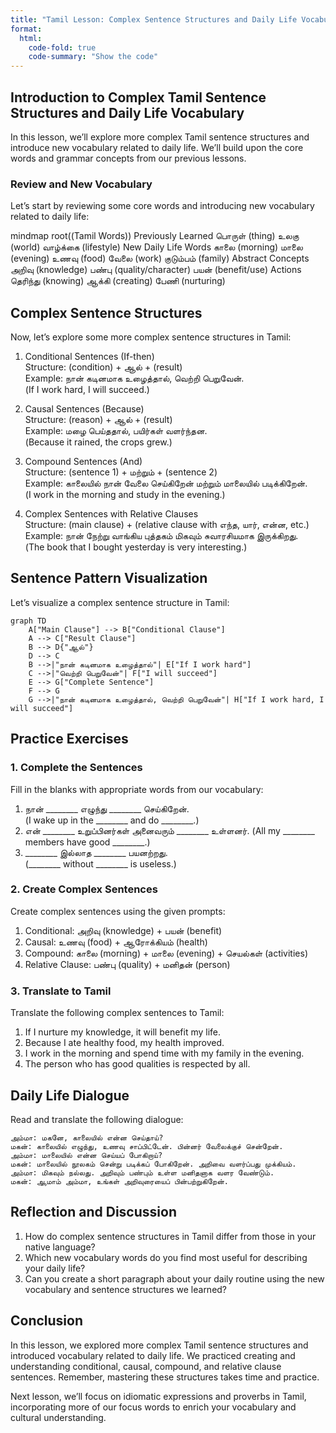 ```yaml
---
title: "Tamil Lesson: Complex Sentence Structures and Daily Life Vocabulary"
format:
  html:
    code-fold: true
    code-summary: "Show the code"
---
```


## Introduction to Complex Tamil Sentence Structures and Daily Life Vocabulary

In this lesson, we'll explore more complex Tamil sentence structures and introduce new vocabulary related to daily life. We'll build upon the core words and grammar concepts from our previous lessons.

### Review and New Vocabulary

Let's start by reviewing some core words and introducing new vocabulary related to daily life:


mindmap
  root((Tamil Words))
    Previously Learned
      பொருள் (thing)
      உலகு (world)
      வாழ்க்கை (lifestyle)
    New Daily Life Words
      காலை (morning)
      மாலை (evening)
      உணவு (food)
      வேலை (work)
      குடும்பம் (family)
    Abstract Concepts
      அறிவு (knowledge)
      பண்பு (quality/character)
      பயன் (benefit/use)
    Actions
      தெரிந்து (knowing)
      ஆக்கி (creating)
      பேணி (nurturing)


## Complex Sentence Structures

Now, let's explore some more complex sentence structures in Tamil:

1. Conditional Sentences (If-then)  
   Structure: (condition) + ஆல் + (result)  
   Example: நான் கடினமாக உழைத்தால், வெற்றி பெறுவேன்.  
   (If I work hard, I will succeed.)  

2. Causal Sentences (Because)  
   Structure: (reason) + ஆல் + (result)  
   Example: மழை பெய்ததால், பயிர்கள் வளர்ந்தன.  
   (Because it rained, the crops grew.)

3. Compound Sentences (And)  
   Structure: (sentence 1) + மற்றும் + (sentence 2)  
   Example: காலையில் நான் வேலை செய்கிறேன் மற்றும் மாலையில் படிக்கிறேன்.  
   (I work in the morning and study in the evening.)  

4. Complex Sentences with Relative Clauses  
   Structure: (main clause) + (relative clause with எந்த, யார், என்ன, etc.)  
   Example: நான் நேற்று வாங்கிய புத்தகம் மிகவும் சுவாரசியமாக இருக்கிறது.  
   (The book that I bought yesterday is very interesting.)  

## Sentence Pattern Visualization

Let's visualize a complex sentence structure in Tamil:

```mermaid
graph TD
    A["Main Clause"] --> B["Conditional Clause"]
    A --> C["Result Clause"]
    B --> D{"ஆல்"}
    D --> C
    B -->|"நான் கடினமாக உழைத்தால்"| E["If I work hard"]
    C -->|"வெற்றி பெறுவேன்"| F["I will succeed"]
    E --> G["Complete Sentence"]
    F --> G
    G -->|"நான் கடினமாக உழைத்தால், வெற்றி பெறுவேன்"| H["If I work hard, I will succeed"]
```

## Practice Exercises

### 1. Complete the Sentences

Fill in the blanks with appropriate words from our vocabulary:

1. நான் ________ எழுந்து ________ செய்கிறேன்.  
(I wake up in the ________ and do ________.)  
2. என் ________ உறுப்பினர்கள் அனைவரும் ________ உள்ளனர்.   (All my ________ members have good ________.)  
3. ________ இல்லாத ________ பயனற்றது.  
(________ without ________ is useless.)  

### 2. Create Complex Sentences

Create complex sentences using the given prompts:

1. Conditional: அறிவு (knowledge) + பயன் (benefit)
2. Causal: உணவு (food) + ஆரோக்கியம் (health)
3. Compound: காலை (morning) + மாலை (evening) + செயல்கள் (activities)
4. Relative Clause: பண்பு (quality) + மனிதன் (person)

### 3. Translate to Tamil

Translate the following complex sentences to Tamil:

1. If I nurture my knowledge, it will benefit my life.
2. Because I ate healthy food, my health improved.
3. I work in the morning and spend time with my family in the evening.
4. The person who has good qualities is respected by all.

## Daily Life Dialogue

Read and translate the following dialogue:

```
அம்மா: மகனே, காலையில் என்ன செய்தாய்?
மகன்: காலையில் எழுந்து, உணவு சாப்பிட்டேன். பின்னர் வேலைக்குச் சென்றேன்.
அம்மா: மாலையில் என்ன செய்யப் போகிறாய்?
மகன்: மாலையில் நூலகம் சென்று படிக்கப் போகிறேன். அறிவை வளர்ப்பது முக்கியம்.
அம்மா: மிகவும் நல்லது. அறிவும் பண்பும் உள்ள மனிதனாக வளர வேண்டும்.
மகன்: ஆமாம் அம்மா, உங்கள் அறிவுரையைப் பின்பற்றுகிறேன்.
```

## Reflection and Discussion

1. How do complex sentence structures in Tamil differ from those in your native language?
2. Which new vocabulary words do you find most useful for describing your daily life?
3. Can you create a short paragraph about your daily routine using the new vocabulary and sentence structures we learned?

## Conclusion

In this lesson, we explored more complex Tamil sentence structures and introduced vocabulary related to daily life. We practiced creating and understanding conditional, causal, compound, and relative clause sentences. Remember, mastering these structures takes time and practice.

Next lesson, we'll focus on idiomatic expressions and proverbs in Tamil, incorporating more of our focus words to enrich your vocabulary and cultural understanding.